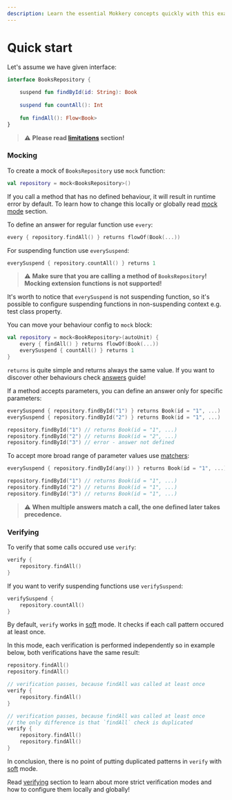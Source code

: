 ```yaml
---
description: Learn the essential Mokkery concepts quickly with this example-based introduction!
---
```

# Quick start

Let's assume we have given interface:

```kotlin
interface BooksRepository {
    
    suspend fun findById(id: String): Book
    
    suspend fun countAll(): Int
    
    fun findAll(): Flow<Book>
}
```

> :warning: **Please read [limitations](../docs/Limitations) section!**


### Mocking

To create a mock of `BooksRepository` use `mock` function:

```kotlin
val repository = mock<BooksRepository>()
```
If you call a method that has no defined behaviour, it will result in runtime error by default. To learn how to change this locally or globally read [mock mode](../docs/Guides/Mocking#mock-modes) section.

To define an answer for regular function use `every`:
```kotlin
every { repository.findAll() } returns flowOf(Book(...))
```

For suspending function use `everySuspend`:
```kotlin
everySuspend { repository.countAll() } returns 1
```
> :warning: **Make sure that you are calling a method of `BooksRepository`! Mocking extension functions is not supported!**

It's worth to notice that `everySuspend` is not suspending function, so it's possible to configure suspending functions in non-suspending context e.g. test class property.

You can move your behaviour config to `mock` block:

```kotlin
val repository = mock<BookRepository>(autoUnit) {
    every { findAll() } returns flowOf(Book(...))
    everySuspend { countAll() } returns 1
}
```

`returns` is quite simple and returns always the same value. If you want to discover other behaviours check [answers](../docs/Guides/Answers) guide!

If a method accepts parameters, you can define an answer only for specific parameters:
```kotlin
everySuspend { repository.findById("1") } returns Book(id = "1", ...)
everySuspend { repository.findById("2") } returns Book(id = "1", ...)

repository.findById("1") // returns Book(id = "1", ...)
repository.findById("2") // returns Book(id = "2", ...)
repository.findById("3") // error - answer not defined
```

To accept more broad range of parameter values use [matchers](../docs/Guides/Matchers):
```kotlin
everySuspend { repository.findById(any()) } returns Book(id = "1", ...)

repository.findById("1") // returns Book(id = "1", ...)
repository.findById("2") // returns Book(id = "1", ...)
repository.findById("3") // returns Book(id = "1", ...)
```
> :warning: **When multiple answers match a call, the one defined later takes precedence.**

### Verifying

To verify that some calls occured use `verify`:
```kotlin
verify {
    repository.findAll()
}
```

If you want to verify suspending functions use `verifySuspend`:
```kotlin
verifySuspend {
    repository.countAll()
}
```

By default, `verify` works in [soft](../docs/Guides/Verifying#soft-modes-family) mode. It checks if each call pattern occured at least once.

In this mode, each verification is performed independently so in example below, both verifications have the same result:

```kotlin
repository.findAll()
repository.findAll()

// verification passes, because findAll was called at least once
verify {
    repository.findAll()
}

// verification passes, because findAll was called at least once
// the only difference is that `findAll` check is duplicated
verify {
    repository.findAll()
    repository.findAll()
}
```

In conclusion, there is no point of putting duplicated patterns in `verify` with [soft](../docs/Guides/Verifying#soft-modes-family) mode.

Read [verifying](../docs/Guides/Verifying) section to learn about more strict verification modes and how to configure them locally and globally!